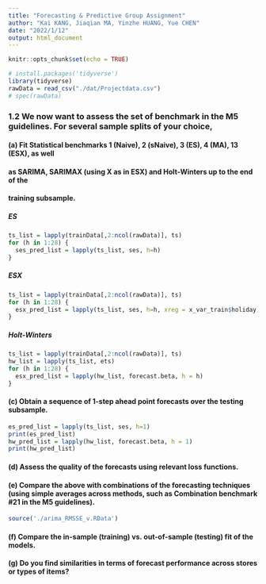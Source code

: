 ```yaml
---
title: "Forecasting & Predictive Group Assignment"
author: "Kai KANG, Jiaqian MA, Yinzhe HUANG, Yue CHEN"
date: "2022/1/12"
output: html_document
---
```


```r
knitr::opts_chunk$set(echo = TRUE)
```

```r
# install.packages('tidyverse')
library(tidyverse)
rawData = read_csv("./dat/Projectdata.csv")
# spec(rawData)
```



### 1.2 We now want to assess the set of benchmark in the M5 guidelines. For several sample splits of your choice,

#### (a) Fit Statistical benchmarks 1 (Naive), 2 (sNaive), 3 (ES), 4 (MA), 13 (ESX), as well
#### as SARIMA, SARIMAX (using X as in ESX) and Holt-Winters up to the end of the
#### training subsample.

##### ES
```r
ts_list = lapply(trainData[,2:ncol(rawData)], ts)
for (h in 1:28) {
  ses_pred_list = lapply(ts_list, ses, h=h)
}
```

##### ESX
```r
ts_list = lapply(trainData[,2:ncol(rawData)], ts)
for (h in 1:28) {
  esx_pred_list = lapply(ts_list, ses, h=h, xreg = x_var_train$holiday)
}
```

##### Holt-Winters
```r
ts_list = lapply(trainData[,2:ncol(rawData)], ts)
hw_list = lapply(ts_list, ets)
for (h in 1:28) {
  esx_pred_list = lapply(hw_list, forecast.beta, h = h)
}
```

#### (c) Obtain a sequence of 1-step ahead point forecasts over the testing subsample.
```r
es_pred_list = lapply(ts_list, ses, h=1)
print(es_pred_list)
hw_pred_list = lapply(hw_list, forecast.beta, h = 1)
print(hw_pred_list)
```





#### (d) Assess the quality of the forecasts using relevant loss functions.




#### (e) Compare the above with combinations of the forecasting techniques (using simple averages across methods, such as Combination benchmark #21 in the M5 guidelines).
```r
source('./arima_RMSSE_v.RData')
```



#### (f) Compare the in-sample (training) vs. out-of-sample (testing) fit of the models.




#### (g) Do you find similarities in terms of forecast performance across stores or types of items?
